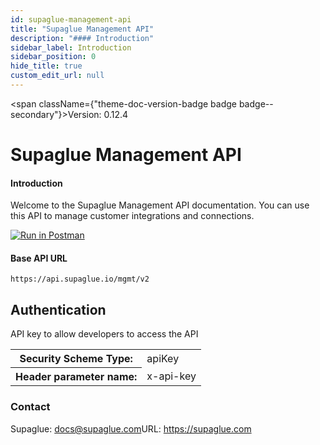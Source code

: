 ```yaml
---
id: supaglue-management-api
title: "Supaglue Management API"
description: "#### Introduction"
sidebar_label: Introduction
sidebar_position: 0
hide_title: true
custom_edit_url: null
---
```



<span className={"theme-doc-version-badge badge badge--secondary"}>Version: 0.12.4</span>

<h1 className={"openapi__heading"}>Supaglue Management API</h1>



#### Introduction

Welcome to the Supaglue Management API documentation. You can use this API to manage customer integrations and connections.

[![Run in Postman](https://run.pstmn.io/button.svg)](https://god.gw.postman.com/run-collection/18172762-35306f94-8368-4412-b7f3-72715131f727?action=collection%2Ffork&source=rip_markdown&collection-url=entityId%3D18172762-35306f94-8368-4412-b7f3-72715131f727%26entityType%3Dcollection%26workspaceId%3D4d2a33f3-a9f9-41f4-ac2e-5ad4db4a5edb)

#### Base API URL

```
https://api.supaglue.io/mgmt/v2
```


<div style={{"marginBottom":"2rem"}}><h2 id={"authentication"} style={{"marginBottom":"1rem"}}>Authentication</h2><SchemaTabs className={"openapi-tabs__security-schemes"}><TabItem label={"API Key: ApiKeyAuth"} value={"ApiKeyAuth"}>

API key to allow developers to access the API

<div><table><tbody><tr><th>Security Scheme Type:</th><td>apiKey</td></tr><tr><th>Header parameter name:</th><td>x-api-key</td></tr></tbody></table></div></TabItem></SchemaTabs></div><div style={{"display":"flex","flexDirection":"column","marginBottom":"var(--ifm-paragraph-margin-bottom)"}}><h3 style={{"marginBottom":"0.25rem"}}>Contact</h3><span>Supaglue: <a href={"mailto:docs@supaglue.com"}>docs@supaglue.com</a></span><span>URL: <a href={"https://supaglue.com"}>https://supaglue.com</a></span></div>
      